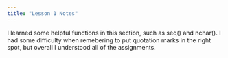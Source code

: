 ```yaml
---
title: "Lesson 1 Notes"
---
```


I learned some helpful functions in this section, such as seq() and nchar(). I had some difficulty when remebering to put quotation marks in the right spot, but overall I understood all of the assignments. 

